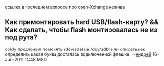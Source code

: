 ссылка в последнем вопросе про open-Xchange нежива

==Как примонтировать hard USB/flash-карту? && Как сделать, чтобы flash монтировалась не из под рута?==

[[User:coldy|coldy]] [http://www.linux.org.ru/jump-message.jsp?msgid=6391190&cid=6391211 предложил] поменять /dev/sda1 на /dev/sdb1 или описать как определить какая буква досталась подключенной флешке. --[[User:adriano32|Андрей]] 16-Jun-2011 14:48 MSD